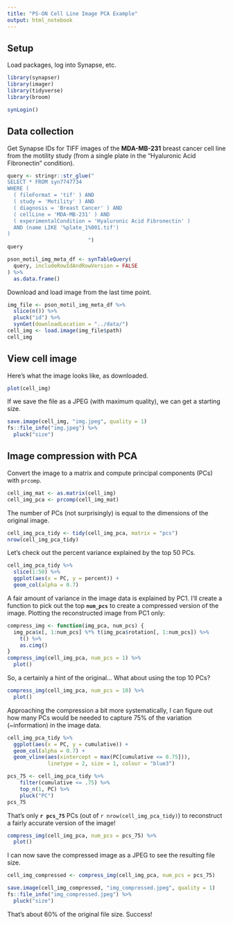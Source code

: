 ```yaml
---
title: "PS-ON Cell Line Image PCA Example"
output: html_notebook
---
```


## Setup

Load packages, log into Synapse, etc.

```r
library(synapser)
library(imager)
library(tidyverse)
library(broom)

synLogin()
```

## Data collection

Get Synapse IDs for TIFF images of the **MDA-MB-231** breast cancer cell line from the motility study (from a single plate in the "Hyaluronic Acid Fibronectin" condition).

```r
query <- stringr::str_glue("
SELECT * FROM syn7747734 
WHERE ( 
  ( fileFormat = 'tif' ) AND 
  ( study = 'Motility' ) AND 
  ( diagnosis = 'Breast Cancer' ) AND 
  ( cellLine = 'MDA-MB-231' ) AND 
  ( experimentalCondition = 'Hyaluronic Acid Fibronectin' ) 
  AND (name LIKE '%plate_1%001.tif')
)
                          ")
query
```

```r
pson_motil_img_meta_df <- synTableQuery(
  query, includeRowIdAndRowVersion = FALSE
) %>% 
  as.data.frame()
```

Download and load image from the last time point.

```r
img_file <- pson_motil_img_meta_df %>% 
  slice(n()) %>% 
  pluck("id") %>% 
  synGet(downloadLocation = "../data/")
cell_img <- load.image(img_file$path)
cell_img
```

## View cell image

Here's what the image looks like, as downloaded.

```r
plot(cell_img)
```

If we save the file as a JPEG (with maximum quality), we can get a starting size.

```r
save.image(cell_img, "img.jpeg", quality = 1)
fs::file_info("img.jpeg") %>% 
  pluck("size")
```

## Image compression with PCA

Convert the image to a matrix and compute principal components (PCs) with `prcomp`.

```r
cell_img_mat <- as.matrix(cell_img)
cell_img_pca <- prcomp(cell_img_mat)
```

The number of PCs (not surprisingly) is equal to the dimensions of the original image.

```r
cell_img_pca_tidy <- tidy(cell_img_pca, matrix = "pcs") 
nrow(cell_img_pca_tidy)
```

Let's check out the percent variance explained by the top 50 PCs.

```r
cell_img_pca_tidy %>% 
  slice(1:50) %>%
  ggplot(aes(x = PC, y = percent)) +
  geom_col(alpha = 0.7)
```

A fair amount of variance in the image data is explained by PC1. I'll create a function to pick out the top **`num_pcs`** to create a compressed version of the image. Plotting the reconstructed image from PC1 only:

```r
compress_img <- function(img_pca, num_pcs) {
  img_pca$x[, 1:num_pcs] %*% t(img_pca$rotation[, 1:num_pcs]) %>% 
    t() %>% 
    as.cimg()
}
compress_img(cell_img_pca, num_pcs = 1) %>% 
  plot()
```

So, a certainly a hint of the original... What about using the top 10 PCs?

```r
compress_img(cell_img_pca, num_pcs = 10) %>% 
  plot()
```

Approaching the compression a bit more systematically, I can figure out how many PCs would be needed to capture 75% of the variation (~information) in the image data.

```r
cell_img_pca_tidy %>% 
  ggplot(aes(x = PC, y = cumulative)) +
  geom_col(alpha = 0.7) +
  geom_vline(aes(xintercept = max(PC[cumulative <= 0.75])),
             linetype = 2, size = 1, colour = "blue3")
```

```r
pcs_75 <- cell_img_pca_tidy %>% 
    filter(cumulative <= .75) %>%
    top_n(1, PC) %>%  
    pluck("PC")
pcs_75
```

That's only **`r pcs_75`** PCs (out of `r nrow(cell_img_pca_tidy)`) to reconstruct a fairly accurate version of the image!

```r
compress_img(cell_img_pca, num_pcs = pcs_75) %>% 
  plot()
```

I can now save the compressed image as a JPEG to see the resulting file size.

```r
cell_img_compressed <- compress_img(cell_img_pca, num_pcs = pcs_75)

save.image(cell_img_compressed, "img_compressed.jpeg", quality = 1)
fs::file_info("img_compressed.jpeg") %>% 
  pluck("size")
```

That's about 60% of the original file size. Success!

